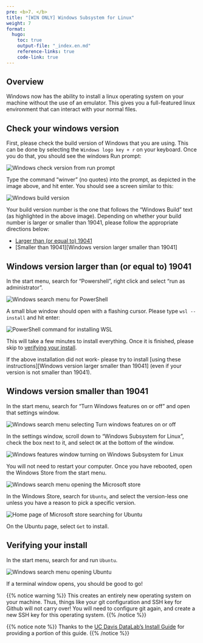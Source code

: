 ```yaml
---
pre: <b>7. </b>
title: "[WIN ONLY] Windows Subsystem for Linux"
weight: 7
format:
  hugo:
    toc: true
    output-file: "_index.en.md"
    reference-links: true
    code-link: true
---
```


## Overview

Windows now has the ability to install a linux operating system on your machine without the use of an emulator. This gives you a full-featured linux environment that can interact with your normal files.

## Check your windows version

First, please check the build version of Windows that you are using. This can be done by selecting the `Windows logo key + r` on your keyboard. Once you do that, you should see the windows Run prompt:

![](img/win_version_run.png "Windows check version from run prompt")

Type the command "winver" (no quotes) into the prompt, as depicted in the image above, and hit enter. You should see a screen similar to this:

![](img/win_version_popup.png "Windows build version")

Your build version number is the one that follows the "Windows Build" text (as highlighted in the above image). Depending on whether your build number is larger or smaller than 19041, please follow 
the appropriate directions below:

* [Larger than (or equal to) 19041][Windows version larger than (or equal to) 19041]
* [Smaller than 19041][Windows version larger smaller than 19041]

## Windows version larger than (or equal to) 19041

In the start menu, search for "Powershell", right click and select "run as administrator".

![](img/win_search_powershell.png "Windows search menu for PowerShell")

A small blue window should open with a flashing cursor. Please type `wsl --install` and hit enter:

![](img/win_wsl_powershell.png "PowerShell command for installing WSL")

This will take a few minutes to install everything. Once it is finished, please skip to [verifying your install](#commandline-verify).

If the above installation did not work- please try to install [using these instructions][Windows version larger smaller than 19041] (even if your version is not smaller than 19041).

## Windows version smaller than 19041

In the start menu, search for "Turn Windows features on or off" and open that settings window. 

![](img/win_wsl_1.jpg "Windows search menu selecting Turn windows features on or off")

In the settings window, scroll down to "Windows Subsystem for Linux", check the box next to it, and select `OK` at the bottom of the window.

![](img/win_wsl_2.jpg "Windows features window turning on Windows Subsystem for Linux")

You will not need to restart your computer. Once you have rebooted, open the Windows Store from the start menu.

![](img/win_wsl_3.jpg "Windows search menu opening the Microsoft store")

In the Windows Store, search for `Ubuntu`, and select the version-less one unless you have a reason to pick a specific version.

![](img/win_wsl_4.jpg "Home page of Microsoft store searching for Ubuntu")

On the Ubuntu page, select `Get` to install.

## Verifying your install {#commandline-verify}

In the start menu, search for and run `Ubuntu`.

![](img/win_wsl_5.jpg "Windows search menu opening Ubuntu")

If a terminal window opens, you should be good to go!

{{% notice warning %}}
This creates an entirely new operating system on your machine. Thus, things like your git configuration and SSH key for Github will not carry over! You will need to configure git again, and create a new SSH key for this operating system.
{{% /notice %}}

{{% notice note %}}
Thanks to the <a href="https://datalab.ucdavis.edu/install-guide/">UC Davis DataLab's Install Guide</a> for providing a portion of this guide.
{{% /notice %}}